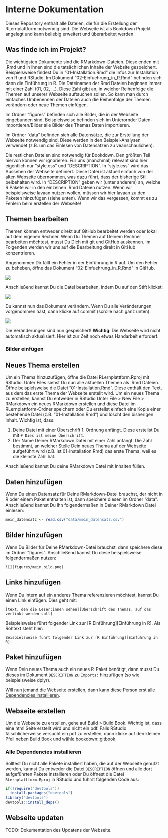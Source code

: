 # Interne Dokumentation

Dieses Repository enthält alle Dateien, die für die Erstellung der RLernplattform notwendig sind.
Die Webseite ist als Bookdown Projekt angelegt und kann beliebig erweitert und überarbeitet werden.

## Was finde ich im Projekt?

Die wichtigsten Dokumente sind die RMarkdown-Dateien. Diese enden mit .Rmd und in ihnen sind die 
tatsächlichen Inhalte der Website gespeichert. Beispielsweise findest Du in "01-Installation.Rmd"
die Infos zur Installation von R und RStudio. Im Dokument "02-Einfuehrung_in_R.Rmd" befinden sich   
dann die Einführung in R. Die Dateinamen der Rmd Dateien beginnen immer mit einer Zahl (01, 02, ...).
Diese Zahl gibt an, in welcher Reihenfolge die Themen auf unserer Webseite auftauchen sollen. So kann 
man durch einfaches Umbenennen der Dateien auch die Reihenfolge der Themen verändern oder neue Themen einfügen.

Im Ordner "figures" befinden sich alle Bilder, die in der Webseite eingebunden sind. Beispielsweise befinden 
sich im Unterornder Daten-importieren/Bilder alle Bilder des Themas Daten importieren.

Im Ordner "data" befinden sich alle Datensätze, die zur Erstellung der Webseite notwendig sind. Diese werden 
in den Beispiel-Analysen verwendet (z.B. um das Einlesen von Datensätzen zu veanschaulichen).

Die restlichen Dateien sind notwendig für Bookdown. Den größten Teil hiervon können wir ignorieren. Für uns 
(manchmal) relevant sind hier eigentlich nur "style.css" und "DESCRIPTION". In "style.css" wird das Aussehen der 
Webseite definiert. Diese Datei ist aktuell einfach von der alten Webseite übernommen, was dazu führt, dass der
bisherige Stil beibehalten wird. In "DESCRIPTION" geben wir (unter anderem) an, welche R Pakete wir 
in den einzelnen .Rmd Dateien nutzen. Wenn wir beispielsweise lavaan nutzen wollen, müssen wir hier lavaan zu
den Paketen hinzufügen (siehe unten). Wenn wir das vergessen, kommt es zu Fehlern beim erstellen der Webseite!

## Themen bearbeiten

Themen können entweder direkt auf GitHub bearbeitet werden oder lokal auf dem eigenen Rechner. Wenn Du 
Themen auf Deinem Rechner bearbeiten möchtest, musst Du Dich mit git und GitHub auskennen. Im Folgenden 
werden wir uns auf die Bearbeitung direkt in GitHub konzentrieren. 

Angenommen Dir fällt ein Fehler in der Einführung in R auf. Um den Fehler zu beheben, öffne das Dokument 
"02-Einfuehrung_in_R.Rmd" in GitHub. 

![](figures/documentation/open_rmd.png)

Anschließend kannst Du die Datei bearbeiten, indem Du auf den Stift klickst:

![](figures/documentation/change_rmd.png)

Du kannst nun das Dokument verändern. Wenn Du alle Veränderungen vorgenommen hast, dann klicke auf commit (scrolle nach ganz unten).

![](figures/documentation/commit_rmd.png)

Die Veränderungen sind nun gespeichert! **Wichtig**: Die Webseite wird nicht automatisch aktualisiert. 
Hier ist zur Zeit noch etwas Handarbeit erfordert.

### Bilder einfügen


## Neues Thema erstellen

Um ein Thema hinzuzufügen, öffne die Datei RLernplattform.Rproj mit RStudio. 
Unter Files siehst Du nun alle aktuellen Themen als .Rmd Dateien. Öffne beispielsweise
die Datei "01-Installation.Rmd". Diese enthält den Text, aus dem das erste Thema
der Webseite erstellt wird. Um ein neues Thema zu erstellen, kannst Du entweder
in RStudio Unter File > New File > RMarkdown ein neues RMarkdown erstellen und diese
Datei im RLernplattform-Ordner speichern oder Du erstellst einfach eine Kopie einer
bestehende Datei (z.B. "01-Installation.Rmd") und löscht den bisherigen Inhalt.
Wichtig ist, dass:

1. Deine Datei mit einer Überschrift 1. Ordnung anfängt. Diese erstellst Du mit
`# Dies ist meine Überschrift`. 
2. Der Name Deiner RMarkdown Datei mit einer Zahl anfängt. Die Zahl bestimmt, an
welcher Stelle Dein neues Thema auf der Webseite aufgeführt wird (z.B. ist 01-Installation.Rmd)
das erste Thema, weil es die kleinste Zahl hat.

Anschließend kannst Du deine RMarkdown Datei mit Inhalten füllen.

## Daten hinzufügen

Wenn Du einen Datensatz für Deine RMarkdown-Datei brauchst, der nicht in R oder
einem Paket enthalten ist, dann speichere diesen im Ordner "data". Anschließend
kannst Du ihn folgendermaßen in Deiner RMarkdown Datei einlesen: 
```r
mein_datensatz <- read.csv("data/mein_datensatz.csv")
```

## Bilder hinzufügen

Wenn Du Bilder für Deine RMarkdown-Datei brauchst, dann speichere diese 
im Ordner "figures". Anschließend kannst Du diese beispielsweise folgendermaßen
nutzen:

```
![](figures/mein_bild.png)
```

## Links hinzufügen

Wenn Du intern auf ein anderes Thema referenzieren möchtest, kannst Du einen
Link einfügen. Dies geht mit:

```
[text, den die Leser:innen sehen][Überschrift des Themas, auf das verlinkt werden soll]
```

Beispielsweise führt folgender Link zur [R Einführung][Einführung in R].
Als Rohtext steht hier:

```
Beispielsweise führt folgender Link zur [R Einführung][Einführung in R].
```

## Paket hinzufügen

Wenn Dein neues Thema auch ein neues R-Paket benötigt, dann musst Du dieses
im Dokument `DESCRIPTION` zu `Imports:` hinzufügen (so wie beispielsweise dplyr).

Will nun jemand die Webseite erstellen, dann kann diese Person erst [alle Dependencies
installieren][Alle Dependencies installieren].

## Webseite erstellen

Um die Webseite zu erstellen, gehe auf Build > Build Book. Wichtig ist, dass 
eine html Seite erstellt wird und nicht ein pdf. Falls RStudio fälschlicherweise
versucht ein pdf zu erstellen, dann klicke auf den kleinen Pfeil neben Build Book
und wähle bookdown::gitbook.

### Alle Dependencies installieren

Solltest Du nicht alle Pakete installiert haben, die auf der Webseite genutzt werden,
kannst Du entweder die Datei `DESCRIPTION` öffnen und alle dort aufgeführten Pakete 
installieren oder Du öffnest die Datei `RLernplattform.Rproj` in RStudio und führst
folgenden Code aus:
```r
if(!require("devtools"))
  install.packages("devtools")
library("devtools")
devtools::install_deps()
```

## Webseite updaten

TODO: Dokumentation des Updatens der Webseite.
